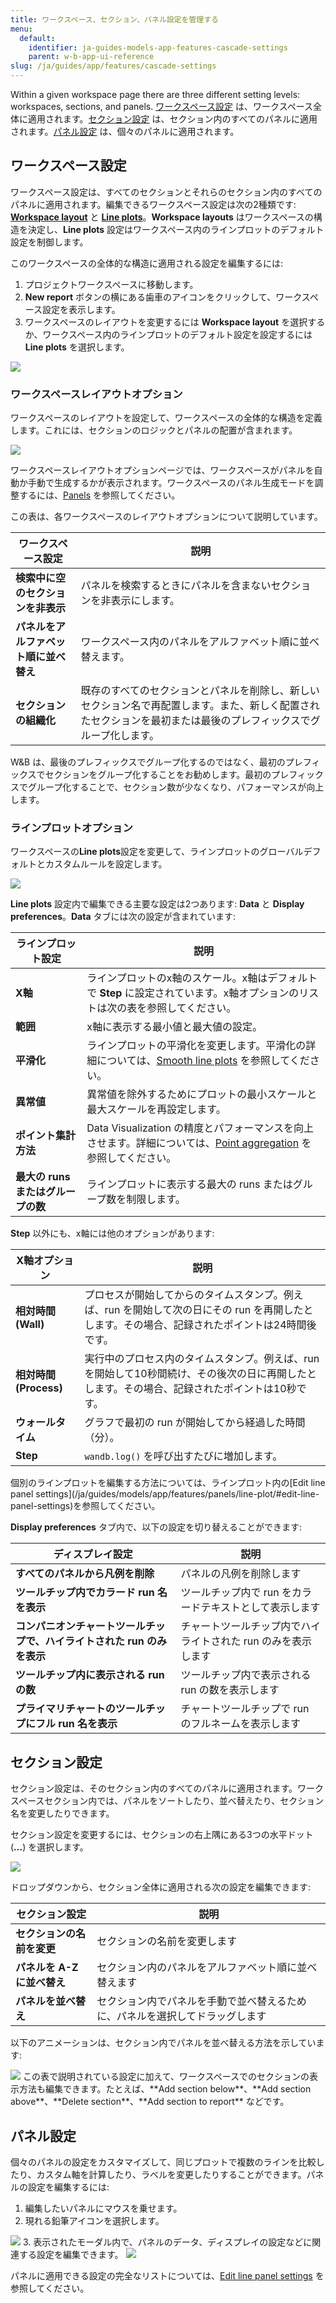 ```yaml
---
title: ワークスペース、セクション、パネル設定を管理する
menu:
  default:
    identifier: ja-guides-models-app-features-cascade-settings
    parent: w-b-app-ui-reference
slug: /ja/guides/app/features/cascade-settings
---
```


Within a given workspace page there are three different setting levels: workspaces, sections, and panels. [ワークスペース設定](#workspace-settings) は、ワークスペース全体に適用されます。[セクション設定](#section-settings) は、セクション内のすべてのパネルに適用されます。[パネル設定](#panel-settings) は、個々のパネルに適用されます。

## ワークスペース設定

ワークスペース設定は、すべてのセクションとそれらのセクション内のすべてのパネルに適用されます。編集できるワークスペース設定は次の2種類です: [**Workspace layout**](#workspace-layout-options) と [**Line plots**](#line-plots-options)。**Workspace layouts** はワークスペースの構造を決定し、**Line plots** 設定はワークスペース内のラインプロットのデフォルト設定を制御します。

このワークスペースの全体的な構造に適用される設定を編集するには:

1. プロジェクトワークスペースに移動します。
2. **New report** ボタンの横にある歯車のアイコンをクリックして、ワークスペース設定を表示します。
3. ワークスペースのレイアウトを変更するには **Workspace layout** を選択するか、ワークスペース内のラインプロットのデフォルト設定を設定するには **Line plots** を選択します。
<Frame>
    <img src="/images/app_ui/workspace_settings.png"  />
</Frame>

### ワークスペースレイアウトオプション

ワークスペースのレイアウトを設定して、ワークスペースの全体的な構造を定義します。これには、セクションのロジックとパネルの配置が含まれます。

<Frame>
    <img src="/images/app_ui/workspace_layout_settings.png"  />
</Frame>

ワークスペースレイアウトオプションページでは、ワークスペースがパネルを自動か手動で生成するかが表示されます。ワークスペースのパネル生成モードを調整するには、[Panels](/ja/panels/) を参照してください。

この表は、各ワークスペースのレイアウトオプションについて説明しています。

| ワークスペース設定 | 説明 |
| ----- | ----- |
| **検索中に空のセクションを非表示** | パネルを検索するときにパネルを含まないセクションを非表示にします。 |
| **パネルをアルファベット順に並べ替え** | ワークスペース内のパネルをアルファベット順に並べ替えます。 |
| **セクションの組織化** | 既存のすべてのセクションとパネルを削除し、新しいセクション名で再配置します。また、新しく配置されたセクションを最初または最後のプレフィックスでグループ化します。 |

<Note>
W&B は、最後のプレフィックスでグループ化するのではなく、最初のプレフィックスでセクションをグループ化することをお勧めします。最初のプレフィックスでグループ化することで、セクション数が少なくなり、パフォーマンスが向上します。
</Note>

### ラインプロットオプション

ワークスペースの**Line plots**設定を変更して、ラインプロットのグローバルデフォルトとカスタムルールを設定します。

<Frame>
    <img src="/images/app_ui/workspace_settings_line_plots.png"  />
</Frame>

**Line plots** 設定内で編集できる主要な設定は2つあります: **Data** と **Display preferences**。**Data** タブには次の設定が含まれています:

| ラインプロット設定 | 説明 |
| ----- | ----- |
| **X軸** | ラインプロットのx軸のスケール。x軸はデフォルトで **Step** に設定されています。x軸オプションのリストは次の表を参照してください。 |
| **範囲** | x軸に表示する最小値と最大値の設定。 |
| **平滑化** | ラインプロットの平滑化を変更します。平滑化の詳細については、[Smooth line plots](/ja/guides/models/app/features/panels/line-plot/smoothing) を参照してください。 |
| **異常値** | 異常値を除外するためにプロットの最小スケールと最大スケールを再設定します。 |
| **ポイント集計方法** | Data Visualization の精度とパフォーマンスを向上させます。詳細については、[Point aggregation](/ja/guides/models/app/features/panels/line-plot/sampling) を参照してください。 |
| **最大の runs またはグループの数** | ラインプロットに表示する最大の runs またはグループ数を制限します。 |

**Step** 以外にも、x軸には他のオプションがあります:

| X軸オプション | 説明 |
| ------------- | ----------- |
| **相対時間 (Wall)** | プロセスが開始してからのタイムスタンプ。例えば、run を開始して次の日にその run を再開したとします。その場合、記録されたポイントは24時間後です。|
| **相対時間 (Process)** | 実行中のプロセス内のタイムスタンプ。例えば、run を開始して10秒間続け、その後次の日に再開したとします。その場合、記録されたポイントは10秒です。|
| **ウォールタイム** | グラフで最初の run が開始してから経過した時間（分）。|
| **Step** | `wandb.log()` を呼び出すたびに増加します。|

<Note>
個別のラインプロットを編集する方法については、ラインプロット内の[Edit line panel settings](/ja/guides/models/app/features/panels/line-plot/#edit-line-panel-settings)を参照してください。
</Note>

**Display preferences** タブ内で、以下の設定を切り替えることができます:

| ディスプレイ設定 | 説明 |
| ----- | ----- |
| **すべてのパネルから凡例を削除** | パネルの凡例を削除します |
| **ツールチップ内でカラード run 名を表示** | ツールチップ内で run をカラードテキストとして表示します |
| **コンパニオンチャートツールチップで、ハイライトされた run のみを表示** | チャートツールチップ内でハイライトされた run のみを表示します |
| **ツールチップ内に表示される run の数** | ツールチップ内で表示される run の数を表示します |
| **プライマリチャートのツールチップにフル run 名を表示**| チャートツールチップで run のフルネームを表示します |

## セクション設定

セクション設定は、そのセクション内のすべてのパネルに適用されます。ワークスペースセクション内では、パネルをソートしたり、並べ替えたり、セクション名を変更したりできます。

セクション設定を変更するには、セクションの右上隅にある3つの水平ドット (**...**) を選択します。

<Frame>
    <img src="/images/app_ui/section_settings.png"  />
</Frame>

ドロップダウンから、セクション全体に適用される次の設定を編集できます:

| セクション設定 | 説明 |
| ----- | ----- |
| **セクションの名前を変更** | セクションの名前を変更します |
| **パネルを A-Z に並べ替え** | セクション内のパネルをアルファベット順に並べ替えます |
| **パネルを並べ替え** | セクション内でパネルを手動で並べ替えるために、パネルを選択してドラッグします |

以下のアニメーションは、セクション内でパネルを並べ替える方法を示しています:

<Frame>
    <img src="/images/app_ui/rearrange_panels.gif"  />
</Frame>

<Note>
この表で説明されている設定に加えて、ワークスペースでのセクションの表示方法も編集できます。たとえば、**Add section below**、**Add section above**、**Delete section**、**Add section to report** などです。
</Note>

## パネル設定

個々のパネルの設定をカスタマイズして、同じプロットで複数のラインを比較したり、カスタム軸を計算したり、ラベルを変更したりすることができます。パネルの設定を編集するには:

1. 編集したいパネルにマウスを乗せます。
2. 現れる鉛筆アイコンを選択します。
<Frame>
    <img src="/images/app_ui/panel_settings.png"  />
</Frame>
3. 表示されたモーダル内で、パネルのデータ、ディスプレイの設定などに関連する設定を編集できます。
<Frame>
    <img src="/images/app_ui/panel_settings_modal.png"  />
</Frame>

パネルに適用できる設定の完全なリストについては、[Edit line panel settings](/ja/guides/models/app/features/panels/line-plot/#edit-line-panel-settings) を参照してください。